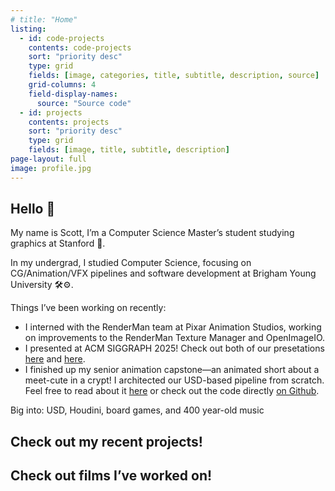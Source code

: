 ```yaml
---
# title: "Home"
listing:
  - id: code-projects
    contents: code-projects
    sort: "priority desc"
    type: grid
    fields: [image, categories, title, subtitle, description, source]
    grid-columns: 4
    field-display-names: 
      source: "Source code"
  - id: projects
    contents: projects
    sort: "priority desc"
    type: grid
    fields: [image, title, subtitle, description]
page-layout: full
image: profile.jpg
---
```

## Hello 👋

My name is Scott, I'm a Computer Science Master's student studying graphics at Stanford 🌲.

In my undergrad, I studied Computer Science, focusing on CG/Animation/VFX pipelines and software development at Brigham Young University 🛠⚙️.

Things I've been working on recently:

- I interned with the RenderMan team at Pixar Animation Studios, working on improvements to the RenderMan Texture Manager and OpenImageIO.
- I presented at ACM SIGGRAPH 2025! Check out both of our presetations [here](https://dl.acm.org/doi/10.1145/3721239.3734118) and [here](https://dl.acm.org/doi/10.1145/3721242.3734008).
- I finished up my senior animation capstone—an animated short about a meet-cute in a crypt! I architected our USD-based pipeline from scratch. Feel free to read about it [here](/code-projects/dungeon-pipeline) or check out the code directly [on Github](https://github.com/scottdmilner/dungeon-pipeline).

Big into: USD, Houdini, board games, and 400 year-old music

## Check out my recent projects!

::: {#code-projects}
:::

## Check out films I've worked on!

::: {#projects}
:::
